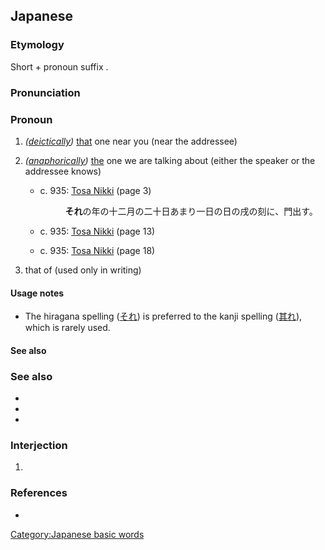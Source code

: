 ==Japanese==

===Etymology===
Short {{m|ja|そ|tr=so}} + pronoun suffix {{m|ja|れ|tr=re}}.

===Pronunciation===
{{ja-pron|acc=h}}

===Pronoun===
{{ja-pos|pronoun}}

# {{ja-def|其れ}} ''([[deictically]])'' [[that]] one near you (near the addressee)
# {{ja-def|其れ}} ''([[anaphorically]])'' [[the]] one we are talking about (either the speaker or the addressee knows)
#* c. 935: [[w:Tosa Nikki|Tosa Nikki]] (page 3)
#*: '''それ'''の年の十二月の二十日あまり一日の日の戌の刻に、門出す。
#* c. 935: [[w:Tosa Nikki|Tosa Nikki]] (page 13)
#*: {{ja-x|船に乗りはじめし日より、船には紅濃くよき衣着ず。'''それ'''は「海の神に怖ぢて」といひて、何の蘆蔭にことづけて、老海鼠つまの貽鮨、鮨鮑をぞ、心にもあらぬ脛に上て見せける。}}
#* c. 935: [[w:Tosa Nikki|Tosa Nikki]] (page 18)
#*: {{ja-x|この間に、使はれむ、とて付きて来る童あり。'''それ'''が歌ふ船唄、「なほこそ国の方は見やらるれ、わが父母ありとし思へば。帰らや。」と歌ふぞあはれなる。}}
# {{ja-def|其れ}} that of (used only in writing)
#: {{ja-x|東%京の人%口はニューヨークの'''それ'''より多い。|^とう%きょう の じん%こう は ^ニューヨーク の '''それ''' より おおい。|The population of Tokyo is larger than that of New York.}}

====Usage notes====
* The hiragana spelling ([[それ]]) is preferred to the kanji spelling ([[其れ]]), which is rarely used.

====See also====
{{Japanese demonstratives}}
{{Classical Japanese pronouns and demonstratives}}

===See also===
* {{ja-r|そこ}}
* {{ja-r|そち}}
* {{ja-r|そなた}}

===Interjection===
{{ja-pos|interjection}}

# {{rfdef|ja}}

===References===
* {{cite-book
|last=Hasegawa
|first=Masaharu
|coauthors=Yūichirō Imanishi, Hiroshi Itō, Hiroshi Yoshioka
|title=Shin Nihon Koten Bungaku Taikei 24: Tosa Nikki, Kagerō Nikki, Murasaki Shikibu Nikki, Sarashina Nikki
|publisher=[[w:Iwanami Shoten Publishing|Iwanami Shoten]]
|year=1989
|location=[[w:Tokyo|Tōkyō]]
|isbn=4-00-240024-7
}}

[[Category:Japanese basic words]]